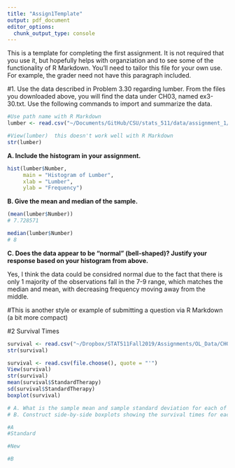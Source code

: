 ```yaml
---
title: "Assign1Template"
output: pdf_document
editor_options: 
  chunk_output_type: console
---
```


This is a template for completing the first assignment.  It is not required that you use it, but hopefully helps with organziation and to see some of the functionality of R Markdown.  You'll need to tailor this file for your own use.  For example, the grader need not have this paragraph included.  

#1.
Use the data described in Problem 3.30 regarding lumber. From the files you downloaded above, you will find the data under CH03, named ex3-30.txt. Use the following commands to import and summarize the data.

```r
#Use path name with R Markdown
lumber <- read.csv("~/Documents/GitHub/CSU/stats_511/data/assignment_1/ASCII-comma/CH03/ex3-30.TXT", quote = "'")

#View(lumber)  this doesn't work well with R Markdown
str(lumber)
```

**A. Include the histogram in your assignment.**
```r

hist(lumber$Number, 
     main = "Histogram of Lumber",
     xlab = "Lumber",
     ylab = "Frequency")


```
**B. Give the mean and median of the sample.**
```r

(mean(lumber$Number))
# 7.728571

median(lumber$Number)
# 8 
```
**C. Does the data appear to be “normal” (bell-shaped)? Justify your response based on your histogram from above.**  

Yes, I think the data could be considred normal due to the fact that there is only 1  majority of the observations fall in the 7-9 range, which matches the median and mean, with decreasing frequency moving away from the middle. 
<br>

#This is another style or example of submitting a question via R Markdown (a bit more compact) 

#2 Survival Times

```r
survival <- read.csv("~/Dropbox/STAT511Fall2019/Assignments/OL_Data/CH03/ex3-7.TXT", quote = "'")
str(survival)

survival <- read.csv(file.choose(), quote = "'")
View(survival)
str(survival)
mean(survival$StandardTherapy)
sd(survival$StandardTherapy)
boxplot(survival)

# A. What is the sample mean and sample standard deviation for each of the therapies?
# B. Construct side-by-side boxplots showing the survival times for each therapy.

#A
#Standard 

#New

#B

```




